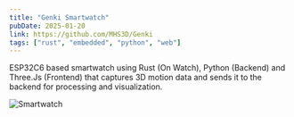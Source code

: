 ```yaml
---
title: "Genki Smartwatch"
pubDate: 2025-01-20
link: https://github.com/MHS3D/Genki
tags: ["rust", "embedded", "python", "web"]
---
```


ESP32C6 based smartwatch using Rust (On Watch), Python (Backend) and Three.Js (Frontend) that captures 3D motion data and sends it to the backend for processing and visualization.

![Smartwatch](images/genki.png "A showcase of the Smartwatch itself")